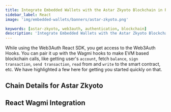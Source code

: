 ```yaml
---
title: Integrate Embedded Wallets with the Astar Zkyoto Blockchain in React
sidebar_label: React
image: 'img/embedded-wallets/banners/astar-zkyoto.png'

keywords: [astar-zkyoto, web3auth, authentication, blockchain]
description: 'Integrate Embedded Wallets with the Astar Zkyoto Blockchain in React | Embedded Wallets'
---
```



While using the Web3Auth React SDK, you get access to the Web3Auth Hooks. You can pair it up with the Wagmi hooks to make EVM based blockchain calls, like getting user's `account`, fetch `balance`, `sign transaction`, `send transaction`, `read` from and `write` to the smart contract, etc. We have highlighted a few here for getting you started quickly on that.

## Chain Details for Astar Zkyoto

<ChainDetailsAstarZkyoto />

## React Wagmi Integration

<ReactWagmiIntegration />

